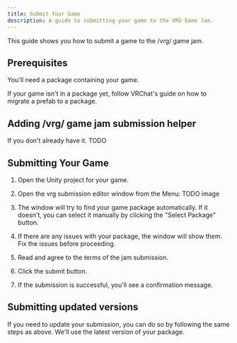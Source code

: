 ```yaml
---
title: Submit Your Game
description: A guide to submitting your game to the VRG Game Jam.
---
```


This guide shows you how to submit a game to the /vrg/ game jam.

## Prerequisites

You'll need a package containing your game.

If your game isn't in a package yet, follow VRChat's guide on how to migrate a prefab to a package.

## Adding /vrg/ game jam submission helper

If you don't already have it. TODO

## Submitting Your Game


<Steps>

1. Open the Unity project for your game.

2. Open the vrg submission editor window from the Menu:
   TODO image

3. The window will try to find your game package automatically. If it doesn't, you can select it manually by clicking the "Select Package" button.

4. If there are any issues with your package, the window will show them. Fix the issues before proceeding.

5. Read and agree to the terms of the jam submission.

6. Click the submit button.

7. If the submission is successful, you'll see a confirmation message.

</Steps>

## Submitting updated versions

If you need to update your submission, you can do so by following the same steps as above. We'll use the latest version of your package.
